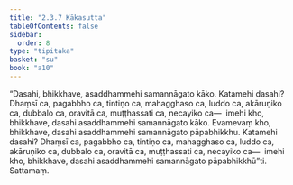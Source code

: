 ```yaml
---
title: "2.3.7 Kākasutta"
tableOfContents: false
sidebar:
  order: 8
type: "tipitaka"
basket: "su"
book: "a10"
---
```



<DynamicBreadcrumb />

<Division number="77" book="a10">

<Paragraph number="599" book="a10">
“Dasahi, bhikkhave, asaddhammehi samannāgato kāko. Katamehi dasahi? Dhaṃsī ca, pagabbho ca, tintiṇo ca, mahagghaso ca, luddo ca, akāruṇiko ca, dubbalo ca, oravitā ca, muṭṭhassati ca, necayiko ca—  imehi kho, bhikkhave, dasahi asaddhammehi samannāgato kāko. Evamevaṃ kho, bhikkhave, dasahi asaddhammehi samannāgato pāpabhikkhu. Katamehi dasahi? Dhaṃsī ca, pagabbho ca, tintiṇo ca, mahagghaso ca, luddo ca, akāruṇiko ca, dubbalo ca, oravitā ca, muṭṭhassati ca, necayiko ca—  imehi kho, bhikkhave, dasahi asaddhammehi samannāgato pāpabhikkhū”ti.

</Paragraph>
</Division>

<Paragraph number="600" type="center" book="a10">
Sattamaṃ.
</Paragraph>